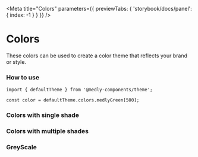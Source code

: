 
<Meta title="Colors" parameters={{ previewTabs: { 'storybook/docs/panel': { index: -1 } } }} />

# Colors

These colors can be used to create a color theme that reflects your brand or style.

### How to use

```tsx
import { defaultTheme } from '@medly-components/theme';

const color = defaultTheme.colors.medlyGreen[500];
```

### Colors with single shade

<Preview withToolbar>
    <SingleShadeColors />
</Preview>

### Colors with multiple shades

<Preview withToolbar>
    <MultiShadeColors />
</Preview>

### GreyScale

<Preview withToolbar>
    <GreyScale />
</Preview>
